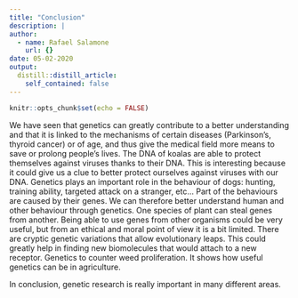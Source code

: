```yaml
---
title: "Conclusion"
description: |
author:
  - name: Rafael Salamone
    url: {}
date: 05-02-2020
output:
  distill::distill_article:
    self_contained: false
---
```


```r
knitr::opts_chunk$set(echo = FALSE)
```

We have seen that genetics can greatly contribute to a better understanding and that it is linked to the mechanisms of certain diseases (Parkinson's, thyroid cancer) or of age, and thus give the medical field more means to save or prolong people's lives. 
The DNA of koalas are able to protect themselves against viruses thanks to their DNA. This is interesting because it could give us a clue to better protect ourselves against viruses with our DNA.
Genetics plays an important role in the behaviour of dogs: hunting, training ability, targeted attack on a stranger, etc... Part of the behaviours are caused by their genes. We can therefore better understand human and other behaviour through genetics. 
One species of plant can steal genes from another. Being able to use genes from other organisms could be very useful, but from an ethical and moral point of view it is a bit limited.
There are cryptic genetic variations that allow evolutionary leaps. This could greatly help in finding new biomolecules that would attach to a new receptor.
Genetics to counter weed proliferation. It shows how useful genetics can be in agriculture.

In conclusion, genetic research is really important in many different areas.
